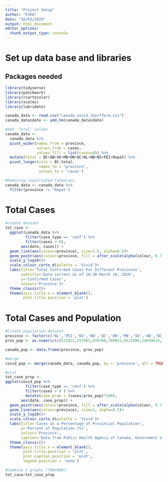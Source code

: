 ```yaml
---
title: "Project Setup"
author: "PJKA"
date: "16/03/2020"
output: html_document
editor_options: 
  chunk_output_type: console
---
```

# Set up data base and libraries
## Packages needed
```r
library(tidyverse)
library(patchwork)
library(rcartocolor)
library(scales)
library(lubridate)

canada_data <- read.csv("canada_covid_shortform.csv")
canada_data$date <- ymd_hm(canada_data$date)

#add 'Total' column
canada_data <- 
  canada_data %>%
  pivot_wider(names_from = province,
              values_from = cases,
              values_fill = list(cases=0)) %>%
  mutate(total = BC+AB+SK+MB+ON+QC+NL+NB+NS+PEI+Repat) %>%
  pivot_longer(cols = BC:total,
               names_to = 'province',
               values_to = 'cases')

#Removing repatriated Canadians
canada_data <- canada_data %>%
  filter(province != 'Repat')
```

# Total Cases
```r
#create dataset
tot_case <- 
  ggplot(canada_data %>%
         filter(case_type == 'conf') %>%
         filter(cases > 0),
       aes(date, cases)) +
  geom_line(aes(colour=province), size=1.5, alpha=0.5)+
  geom_point(aes(colour=province, fill = after_scale(alpha(colour, 0.7))), pch=21, size=3)+
  scale_y_log10()+
  scale_colour_carto_d(palette = 'Vivid')+
  labs(title='Total Confirmed Cases For Different Provinces',
       subtitle='Data current as of 18:30 March 19, 2020',
       y='Confirmed Cases', 
       colour='Province')+
  theme_classic()+
  theme(axis.title.x = element_blank(),
        plot.title.position = 'plot')

```

# Total Cases and Population

```r
#Create population dataset
province <- factor(c('NL','PEI','NS','NB','QC','ON','MB','SK','AB','BC','YK','NT','NU'))
prov_pop <- as.numeric(c(521922,157901,976768,780021,8522800,14659616,1373859,1178657,4395586,5105576,41022,44895,38873))

canada_pop <- data.frame(province, prov_pop)

#merge
covid_pop <- merge(canada_data, canada_pop, by = 'province', all = TRUE)

#plot
tot_case_prop <-
ggplot(covid_pop %>%
         filter(case_type == 'conf') %>%
         filter(cases > 0 ) %>%
         mutate(case_prop = (cases/prov_pop)*100),
       aes(date, case_prop)) +
  geom_point(aes(colour=province, fill = after_scale(alpha(colour, 0.7))), pch=21, size=3)+
  geom_line(aes(colour=province), size=2, alpha=0.5)+
  scale_y_log10()+
  scale_colour_carto_d(palette = 'Vivid')+
  labs(title='Cases as a Percentage of Provincial Population',
       y='Percent of Population (%)',
       colour='Province',
       caption='Data from Public Health Agency of Canada, Government of Canada' )+
  theme_classic()+
  theme(axis.title.x = element_blank(),
        plot.title.position = 'plot',
        plot.caption.position = 'plot',
        legend.position = 'none')

#Combine 2 graphs (700x600):
tot_case/tot_case_prop

```
